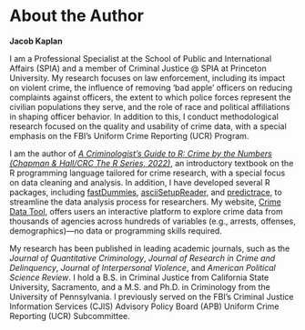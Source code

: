 # About the Author {-}

**Jacob Kaplan**

I am a Professional Specialist at the School of Public and International Affairs (SPIA) and a member of Criminal Justice @ SPIA at Princeton University. My research focuses on law enforcement, including its impact on violent crime, the influence of removing 'bad apple' officers on reducing complaints against officers, the extent to which police forces represent the civilian populations they serve, and the role of race and political affiliations in shaping officer behavior. In addition to this, I conduct methodological research focused on the quality and usability of crime data, with a special emphasis on the FBI's Uniform Crime Reporting (UCR) Program.

I am the author of *[A Criminologist's Guide to R: Crime by the Numbers (Chapman & Hall/CRC The R Series, 2022)](https://www.routledge.com/A-Criminologists-Guide-to-R-Crime-by-the-Numbers/Kaplan/p/book/9781032244075)*, an introductory textbook on the R programming language tailored for crime research, with a special focus on data cleaning and analysis. In addition, I have developed several R packages, including [fastDummies](https://jacobkap.github.io/fastDummies/), [asciiSetupReader](https://jacobkap.github.io/asciiSetupReader/), and [predictrace](https://jacobkap.github.io/predictrace/), to streamline the data analysis process for researchers. My website, [Crime Data Tool](https://crimedatatool.com/), offers users an interactive platform to explore crime data from thousands of agencies across hundreds of variables (e.g., arrests, offenses, demographics)—no data or programming skills required.

My research has been published in leading academic journals, such as the *Journal of Quantitative Criminology*, *Journal of Research in Crime and Delinquency*, *Journal of Interpersonal Violence*, and *American Political Science Review*. I hold a B.S. in Criminal Justice from California State University, Sacramento, and a M.S. and Ph.D. in Criminology from the University of Pennsylvania. I previously served on the FBI’s Criminal Justice Information Services (CJIS) Advisory Policy Board (APB) Uniform Crime Reporting (UCR) Subcommittee.
